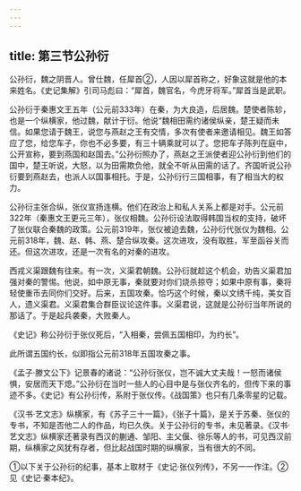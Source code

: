 ```yaml
---
---
---
```

title: 第三节公孙衍
---



公孙衍，魏之阴晋人。曾仕魏，任犀首②，人因以犀首称之，好象这就是他的本来姓名。《史记集解》引司马彪曰：“犀首，魏官名，今虎牙将军。”犀首当是武职。

公孙衍于秦惠文王五年（公元前333年）在秦，为大良造，后居魏。楚使者陈轸，也是一个纵横家，他过魏，献计于衍。他说“魏相田需约诸侯纵亲，楚王疑而未信。如果您请于魏王，说您与燕赵之王有交情，多次有使者来邀请相见。魏王如答应了您，给您车子，你也不必多要，有三十辆乘就可以了。您把车子陈列在庭中，公开宣称，要到燕国和赵国去。”公孙衍照办了，燕赵之王派使者迎公孙衍到他们的国中，楚王听说，大怒，以为田需欺负他，就全不听从田需的话了。齐国听说公孙衍要到燕赵去，也派人以国事相托。于是，公孙衍行三国相事，有了相当大的权力。

公孙衍主张合纵，张仪宣扬连横。他们在政治上和私人关系上都是对手。公元前322年（秦惠文王更元三年），张仪相魏。公孙衍设法取得韩国当权的支持，破坏了张仪联合秦魏的政策。公元前319年，张仪被迫去魏，公孙衍代张仪为魏相。公元前318年，魏、赵、韩、燕、楚合纵攻秦。这次进攻，没有取胜，军至函谷关而还。但这次进攻，还是一次有名的对秦的进攻。

西戎义渠跟魏有往来。有一次，义渠君朝魏。公孙衍就趁这个机会，劝告义渠君加强对秦的警惕。他说，如中原无事，秦就要对你们烧杀掠夺；如果中原有事，秦将轻使重币去同你们交好。后来，五国攻秦。恰巧这个时候，秦以文绣千纯，美女百人，遗义渠君。义渠君集合群臣议论这件事。义渠君说，这就是公孙衍当年所说的那话了。于是起兵袭秦，大败秦人。

《史记》称公孙衍于张仪死后，“入相秦，尝佩五国相印，为约长”。

此所谓五国约长，似即指公元前318年五国攻秦之事。

《孟子·滕文公下》记景春的诸说：“公孙衍张仪，岂不诚大丈夫哉！一怒而诸侯惧，安居而天下熄。”公孙衍在当时一些人的心目中是与张仪齐名的，但传下来的事迹不多。《史记》有公孙衍传，系附于张仪传。《战国策》也只有几条零星的记载。

《汉书·艺文志》纵横家，有《苏子三十一篇》，《张子十篇》，是关于苏秦、张仪的专书，不知是否他二人的作品，均已久佚。关于公孙衍的专书，未见著录。《汉书·艺文志》纵横家还著录有西汉的蒯通、邹阳、主父偃、徐乐等人的书，可见西汉前期，纵横家之风犹有存者，但比起战国时期的纵横家，当有很大的不同。

①以下关于公孙衍的纪事，基本上取材于《史记·张仪列传》，不另一一作注。②见《史记·秦本纪》。